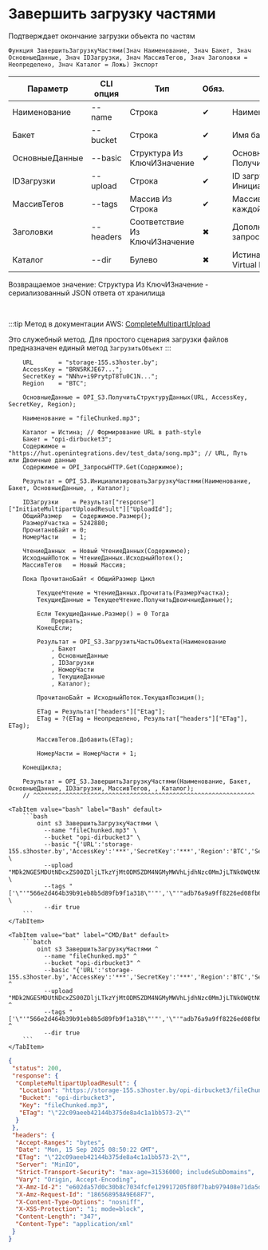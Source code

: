 ﻿---
sidebar_position: 5
description: Завершить загрузку частями и другие функции для работы с S3 в Открытом пакете интеграций - бесплатной open-source библиотеке интеграций для 1С:Предприятие 8, OneScript и CLI
keywords: [1C, 1С, 1С:Предприятие, 1С:Предприятие 8.3, API, Интеграция, Сервисы, Обмен, OneScript, CLI, S3]
---


# Завершить загрузку частями
 Подтверждает окончание загрузки объекта по частям



`Функция ЗавершитьЗагрузкуЧастями(Знач Наименование, Знач Бакет, Знач ОсновныеДанные, Знач IDЗагрузки, Знач МассивТегов, Знач Заголовки = Неопределено, Знач Каталог = Ложь) Экспорт`

  | Параметр | CLI опция | Тип | Обяз. | Назначение |
  |-|-|-|-|-|
  | Наименование | --name | Строка | &#x2714; | Наименование объекта в бакете |
  | Бакет | --bucket | Строка | &#x2714; | Имя бакета для загрузки объекта |
  | ОсновныеДанные | --basic | Структура Из КлючИЗначение | &#x2714; | Основные данные запроса. См. ПолучитьСтруктуруДанных |
  | IDЗагрузки | --upload | Строка | &#x2714; | ID загрузки по частям. См. ИнициализироватьЗагрузкуЧастями |
  | МассивТегов | --tags | Массив Из Строка | &#x2714; | Массив тегов (Etag) из загрузок каждой части |
  | Заголовки | --headers | Соответствие Из КлючИЗначение | &#x2716; | Дополнительные заголовки запроса, если необходимо |
  | Каталог | --dir | Булево | &#x2716; | Истина > Path style URL, Ложь > Virtual hosted style URL |

  
  Возвращаемое значение:   Структура Из КлючИЗначение - сериализованный JSON ответа от хранилища

<br/>

:::tip
Метод в документации AWS: [CompleteMultipartUpload](https://docs.aws.amazon.com/AmazonS3/latest/API/API_CompleteMultipartUpload.html)

Это служебный метод. Для простого сценария загрузки файлов предназначен единый метод `ЗагрузитьОбъект`
:::
<br/>



```bsl title="Пример использования для 1С:Предприятие/OneScript"
    URL       = "storage-155.s3hoster.by";
    AccessKey = "BRN5RKJE67...";
    SecretKey = "NNhv+i9PrytpT8Tu0C1N...";
    Region    = "BTC";

    ОсновныеДанные = OPI_S3.ПолучитьСтруктуруДанных(URL, AccessKey, SecretKey, Region);

    Наименование = "fileChunked.mp3";

    Каталог = Истина; // Формирование URL в path-style
    Бакет = "opi-dirbucket3";
    Содержимое = "https://hut.openintegrations.dev/test_data/song.mp3"; // URL, Путь или Двоичные данные
    Содержимое = OPI_ЗапросыHTTP.Get(Содержимое);

    Результат = OPI_S3.ИнициализироватьЗагрузкуЧастями(Наименование, Бакет, ОсновныеДанные, , Каталог);

    IDЗагрузки    = Результат["response"]["InitiateMultipartUploadResult"]["UploadId"];
    ОбщийРазмер   = Содержимое.Размер();
    РазмерУчастка = 5242880;
    ПрочитаноБайт = 0;
    НомерЧасти    = 1;

    ЧтениеДанных  = Новый ЧтениеДанных(Содержимое);
    ИсходныйПоток = ЧтениеДанных.ИсходныйПоток();
    МассивТегов   = Новый Массив;

    Пока ПрочитаноБайт < ОбщийРазмер Цикл

        ТекущееЧтение = ЧтениеДанных.Прочитать(РазмерУчастка);
        ТекущиеДанные = ТекущееЧтение.ПолучитьДвоичныеДанные();

        Если ТекущиеДанные.Размер() = 0 Тогда
            Прервать;
        КонецЕсли;

        Результат = OPI_S3.ЗагрузитьЧастьОбъекта(Наименование
            , Бакет
            , ОсновныеДанные
            , IDЗагрузки
            , НомерЧасти
            , ТекущиеДанные
            , Каталог);

        ПрочитаноБайт = ИсходныйПоток.ТекущаяПозиция();

        ETag = Результат["headers"]["Etag"];
        ETag = ?(ETag = Неопределено, Результат["headers"]["ETag"], ETag);

        МассивТегов.Добавить(ETag);

        НомерЧасти = НомерЧасти + 1;

    КонецЦикла;

    Результат = OPI_S3.ЗавершитьЗагрузкуЧастями(Наименование, Бакет, ОсновныеДанные, IDЗагрузки, МассивТегов, , Каталог);
    // ^^^^^^^^^^^^^^^^^^^^^^^^^^^^^^^^^^^^^^^^^^^^^^^^^^^^^^^^^^^^^^
```
    

 <Tabs>
  
    <TabItem value="bash" label="Bash" default>
        ```bash
            oint s3 ЗавершитьЗагрузкуЧастями \
              --name "fileChunked.mp3" \
              --bucket "opi-dirbucket3" \
              --basic "{'URL':'storage-155.s3hoster.by','AccessKey':'***','SecretKey':'***','Region':'BTC','Service':'s3'}" \
              --upload "MDk2NGE5MDUtNDcxZS00ZDljLTkzYjMtODM5ZDM4NGMyMWVhLjdhNzc0MmJjLTNkOWQtNGIyZi05OTU1LWY1NmZkNGFkMDEwMA" \
              --tags "['\"'"566e2d464b39b91eb8b5d89fb9f1a318\"'"','\"'"adb76a9a9ff8226ed08fb6f343102908\"'"']" \
              --dir true
        ```
    </TabItem>
  
    <TabItem value="bat" label="CMD/Bat" default>
        ```batch
            oint s3 ЗавершитьЗагрузкуЧастями ^
              --name "fileChunked.mp3" ^
              --bucket "opi-dirbucket3" ^
              --basic "{'URL':'storage-155.s3hoster.by','AccessKey':'***','SecretKey':'***','Region':'BTC','Service':'s3'}" ^
              --upload "MDk2NGE5MDUtNDcxZS00ZDljLTkzYjMtODM5ZDM4NGMyMWVhLjdhNzc0MmJjLTNkOWQtNGIyZi05OTU1LWY1NmZkNGFkMDEwMA" ^
              --tags "['\"'"566e2d464b39b91eb8b5d89fb9f1a318\"'"','\"'"adb76a9a9ff8226ed08fb6f343102908\"'"']" ^
              --dir true
        ```
    </TabItem>
</Tabs>


```json title="Результат"
{
 "status": 200,
 "response": {
  "CompleteMultipartUploadResult": {
   "Location": "https://storage-155.s3hoster.by/opi-dirbucket3/fileChunked.mp3",
   "Bucket": "opi-dirbucket3",
   "Key": "fileChunked.mp3",
   "ETag": "\"22c09aeeb42144b375de8a4c1a1bb573-2\""
  }
 },
 "headers": {
  "Accept-Ranges": "bytes",
  "Date": "Mon, 15 Sep 2025 08:50:22 GMT",
  "ETag": "\"22c09aeeb42144b375de8a4c1a1bb573-2\"",
  "Server": "MinIO",
  "Strict-Transport-Security": "max-age=31536000; includeSubDomains",
  "Vary": "Origin, Accept-Encoding",
  "X-Amz-Id-2": "e602da57d0c30b8c7034fcfe129917205f80f7bab979408e71da5d1441c85e79",
  "X-Amz-Request-Id": "186568958A9E68F7",
  "X-Content-Type-Options": "nosniff",
  "X-XSS-Protection": "1; mode=block",
  "Content-Length": "347",
  "Content-Type": "application/xml"
 }
}
```
